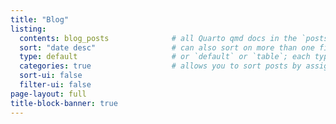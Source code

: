 ```yaml
---
title: "Blog"
listing:
  contents: blog_posts              # all Quarto qmd docs in the `posts` directory will be included on your listing page
  sort: "date desc"                 # can also sort on more than one field
  type: default                     # or `default` or `table`; each type has its own set of yaml options to include
  categories: true                  # allows you to sort posts by assigned categories
  sort-ui: false
  filter-ui: false
page-layout: full
title-block-banner: true
---
```

